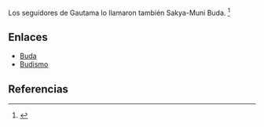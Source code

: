Los seguidores de Gautama lo llamaron también Sakya-Muni Buda. <ref>{{lib|LU|94|8|2}}</ref> 

== Enlaces ==

* [[Buda]]
* [[Budismo]]


== Referencias ==
<references />
